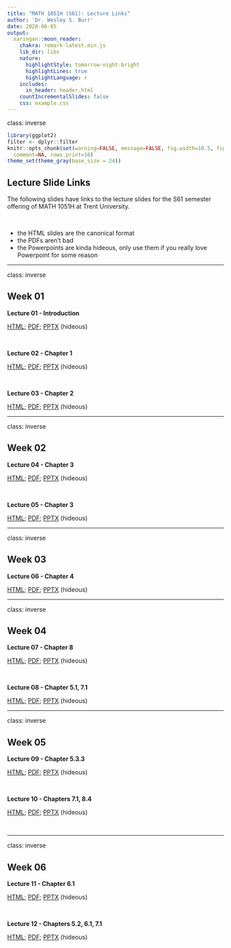 ```yaml
---
title: "MATH 1051H (S61): Lecture Links"
author: 'Dr. Wesley S. Burr'
date: 2020-06-05
output:
  xaringan::moon_reader:
    chakra: remark-latest.min.js
    lib_dir: libs
    nature:
      highlightStyle: tomorrow-night-bright
      highlightLines: true
      highlightLanguage: r
    includes:
      in_header: header.html
    countIncrementalSlides: false
    css: example.css
---
```


class: inverse

```r
library(ggplot2)
filter <- dplyr::filter
knitr::opts_chunk$set(warning=FALSE, message=FALSE, fig.width=10.5, fig.height=4, 
  comment=NA, rows.print=16)
theme_set(theme_gray(base_size = 24))
```

## Lecture Slide Links

The following slides have links to the lecture slides for the S61 semester offering of
MATH 1051H at Trent University. 

<br />

* the HTML slides are the canonical format
* the PDFs aren't bad
* the Powerpoints are kinda hideous, only use them if you really love Powerpoint
for some reason

---

class: inverse

## Week 01

**Lecture 01 - Introduction**

<a href="./Lecture01/lecture01.html">HTML</a>; 
<a href="./Lecture01/lecture01.pdf">PDF</a>;
<a href="./Lecture01/lecture01.pptx">PPTX</a> (hideous)

<br />

**Lecture 02 - Chapter 1**

<a href="./Lecture02/lecture02.html">HTML</a>; 
<a href="./Lecture02/lecture02.pdf">PDF</a>;
<a href="./Lecture02/lecture02.pptx">PPTX</a> (hideous)

<br />

**Lecture 03 - Chapter 2**

<a href="./Lecture03/lecture03.html">HTML</a>; 
<a href="./Lecture03/lecture03.pdf">PDF</a>;
<a href="./Lecture03/lecture03.pptx">PPTX</a> (hideous)

---

class: inverse

## Week 02

**Lecture 04 - Chapter 3**

<a href="./Lecture04/lecture04.html">HTML</a>; 
<a href="./Lecture04/lecture04.pdf">PDF</a>;
<a href="./Lecture04/lecture04.pptx">PPTX</a> (hideous)

<br />

**Lecture 05 - Chapter 3**

<a href="./Lecture05/lecture05.html">HTML</a>; 
<a href="./Lecture05/lecture05.pdf">PDF</a>;
<a href="./Lecture05/lecture05.pptx">PPTX</a> (hideous)

---

class: inverse

## Week 03

**Lecture 06 - Chapter 4**

<a href="./Lecture06/lecture06.html">HTML</a>; 
<a href="./Lecture06/lecture06.pdf">PDF</a>;
<a href="./Lecture06/lecture06.pptx">PPTX</a> (hideous)

---

class: inverse

## Week 04 

**Lecture 07 - Chapter 8**

<a href="./Lecture07/lecture07.html">HTML</a>; 
<a href="./Lecture07/lecture07.pdf">PDF</a>;
<a href="./Lecture07/lecture07.pptx">PPTX</a> (hideous)

<br />

**Lecture 08 - Chapter 5.1, 7.1**

<a href="./Lecture08/lecture08.html">HTML</a>; 
<a href="./Lecture08/lecture08.pdf">PDF</a>;
<a href="./Lecture08/lecture08.pptx">PPTX</a> (hideous)

---

class: inverse

## Week 05

**Lecture 09 - Chapter 5.3.3**

<a href="./Lecture09/lecture09.html">HTML</a>; 
<a href="./Lecture09/lecture09.pdf">PDF</a>;
<a href="./Lecture09/lecture09.pptx">PPTX</a> (hideous)

<br />

**Lecture 10 - Chapters 7.1, 8.4**

<a href="./Lecture10/lecture10.html">HTML</a>; 
<a href="./Lecture10/lecture10.pdf">PDF</a>;
<a href="./Lecture10/lecture10.pptx">PPTX</a> (hideous)

<br />


---

class: inverse

## Week 06

**Lecture 11 - Chapter 6.1**

<a href="./Lecture11/lecture11.html">HTML</a>; 
<a href="./Lecture11/lecture11.pdf">PDF</a>;
<a href="./Lecture11/lecture11.pptx">PPTX</a> (hideous)

<br />

**Lecture 12 - Chapters 5.2, 6.1, 7.1**

<a href="./Lecture12/lecture12.html">HTML</a>; 
<a href="./Lecture12/lecture12.pdf">PDF</a>;
<a href="./Lecture12/lecture12.pptx">PPTX</a> (hideous)

<br />
